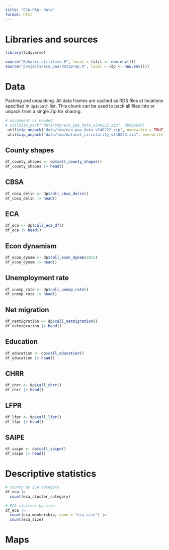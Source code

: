 ```yaml
---
title: "ECA-PAA: data"
format: html
---
```


# Libraries and sources

```r
library(tidyverse)

source("R/basic_utilities.R", local = (util <- new.env()))
source("projects/eca_paa/dataprep.R", local = (dp <- new.env()))

```



# Data

Packing and unpacking.
All data frames are cached as RDS files at locations specified in `dp$opath` list.
This chunk can be used to pack all files into or unpack from a single Zip for sharing.

```r
# uncomment as needed
# util$zip_pack("data/tmp/eca_paa_data_v240222.zip", dp$opath)
 util$zip_unpack("data/tmp/eca_paa_data_v240222.zip", overwrite = TRUE)
 util$zip_unpack("data/tmp/dataset_circularity_v240223.zip", overwrite = TRUE)
```


## County shapes

```r
df_county_shapes <- dp$call_county_shapes()
df_county_shapes |> head()
```


## CBSA

```r
df_cbsa_delin <- dp$call_cbsa_delin()
df_cbsa_delin |> head()
```


## ECA

```r
df_eca <- dp$call_eca_df()
df_eca |> head()
```

## Econ dynamism

```r
df_econ_dynam <- dp$call_econ_dynam(2012)
df_econ_dynam |> head()

```


## Unemployment rate

```r
df_unemp_rate <- dp$call_unemp_rate()
df_unemp_rate |> head()

```



## Net migration

```r
df_netmigration <- dp$call_netmigration()
df_netmigration |> head()

```



## Education

```r
df_education <- dp$call_education()
df_education |> head()

```
## CHRR

```r
df_chrr <- dp$call_chrr()
df_chrr |> head()
```
## LFPR

```r
df_lfpr <- dp$call_lfpr()
df_lfpr |> head()
```

## SAIPE

```r
df_saipe <- dp$call_saipe()
df_saipe |> head()
```

# Descriptive statistics

```r
# county by ECA category
df_eca |>
  count(eca_cluster_category)

# ECA clusters by size
df_eca |>
  count(eca_membership, name = "eca_size") |>
  count(eca_size)
```


# Maps


